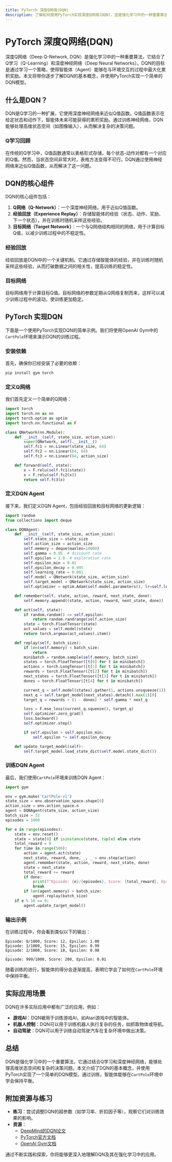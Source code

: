 ```yaml
---
title: PyTorch 深度Q网络(DQN)
description: 了解如何使用PyTorch实现深度Q网络(DQN)，这是强化学习中的一种重要算法，用于解决决策问题。
---
```


# PyTorch 深度Q网络(DQN)

深度Q网络（Deep Q-Network, DQN）是强化学习中的一种重要算法，它结合了Q学习（Q-Learning）和深度神经网络（Deep Neural Networks）。DQN的目标是通过学习一个策略，使得智能体（Agent）能够在与环境交互的过程中最大化累积奖励。本文将带你逐步了解DQN的基本概念，并使用PyTorch实现一个简单的DQN模型。

## 什么是DQN？

DQN是Q学习的一种扩展，它使用深度神经网络来近似Q值函数。Q值函数表示在给定状态和动作下，智能体未来可能获得的累积奖励。通过训练神经网络，DQN能够处理高维状态空间（如图像输入），从而解决复杂的决策问题。

### Q学习回顾

在传统的Q学习中，Q值函数通常以表格形式存储，每个状态-动作对都有一个对应的Q值。然而，当状态空间非常大时，表格方法变得不可行。DQN通过使用神经网络来近似Q值函数，从而解决了这一问题。

## DQN的核心组件

DQN的核心组件包括：

1. **Q网络（Q-Network）**：一个深度神经网络，用于近似Q值函数。
2. **经验回放（Experience Replay）**：存储智能体的经验（状态、动作、奖励、下一个状态），并在训练时随机采样这些经验。
3. **目标网络（Target Network）**：一个与Q网络结构相同的网络，用于计算目标Q值，以减少训练过程中的不稳定性。

### 经验回放

经验回放是DQN中的一个关键机制。它通过存储智能体的经验，并在训练时随机采样这些经验，从而打破数据之间的相关性，提高训练的稳定性。

### 目标网络

目标网络用于计算目标Q值。目标网络的参数定期从Q网络复制而来，这样可以减少训练过程中的波动，使训练更加稳定。

## PyTorch 实现DQN

下面是一个使用PyTorch实现DQN的简单示例。我们将使用OpenAI Gym中的`CartPole`环境来演示DQN的训练过程。

### 安装依赖

首先，确保你已经安装了必要的依赖：

```bash
pip install gym torch
```

### 定义Q网络

我们首先定义一个简单的Q网络：

```python
import torch
import torch.nn as nn
import torch.optim as optim
import torch.nn.functional as F

class QNetwork(nn.Module):
    def __init__(self, state_size, action_size):
        super(QNetwork, self).__init__()
        self.fc1 = nn.Linear(state_size, 64)
        self.fc2 = nn.Linear(64, 64)
        self.fc3 = nn.Linear(64, action_size)

    def forward(self, state):
        x = F.relu(self.fc1(state))
        x = F.relu(self.fc2(x))
        return self.fc3(x)
```

### 定义DQN Agent

接下来，我们定义DQN Agent，包括经验回放和目标网络的更新逻辑：

```python
import random
from collections import deque

class DQNAgent:
    def __init__(self, state_size, action_size):
        self.state_size = state_size
        self.action_size = action_size
        self.memory = deque(maxlen=10000)
        self.gamma = 0.95  # discount rate
        self.epsilon = 1.0  # exploration rate
        self.epsilon_min = 0.01
        self.epsilon_decay = 0.995
        self.learning_rate = 0.001
        self.model = QNetwork(state_size, action_size)
        self.target_model = QNetwork(state_size, action_size)
        self.optimizer = optim.Adam(self.model.parameters(), lr=self.learning_rate)

    def remember(self, state, action, reward, next_state, done):
        self.memory.append((state, action, reward, next_state, done))

    def act(self, state):
        if random.random() <= self.epsilon:
            return random.randrange(self.action_size)
        state = torch.FloatTensor(state)
        act_values = self.model(state)
        return torch.argmax(act_values).item()

    def replay(self, batch_size):
        if len(self.memory) < batch_size:
            return
        minibatch = random.sample(self.memory, batch_size)
        states = torch.FloatTensor([t[0] for t in minibatch])
        actions = torch.LongTensor([t[1] for t in minibatch])
        rewards = torch.FloatTensor([t[2] for t in minibatch])
        next_states = torch.FloatTensor([t[3] for t in minibatch])
        dones = torch.FloatTensor([t[4] for t in minibatch])

        current_q = self.model(states).gather(1, actions.unsqueeze(1))
        next_q = self.target_model(next_states).detach().max(1)[0]
        target_q = rewards + (1 - dones) * self.gamma * next_q

        loss = F.mse_loss(current_q.squeeze(), target_q)
        self.optimizer.zero_grad()
        loss.backward()
        self.optimizer.step()

        if self.epsilon > self.epsilon_min:
            self.epsilon *= self.epsilon_decay

    def update_target_model(self):
        self.target_model.load_state_dict(self.model.state_dict())
```

### 训练DQN Agent

最后，我们使用`CartPole`环境来训练DQN Agent：

```python
import gym

env = gym.make('CartPole-v1')
state_size = env.observation_space.shape[0]
action_size = env.action_space.n
agent = DQNAgent(state_size, action_size)
batch_size = 32
episodes = 1000

for e in range(episodes):
    state = env.reset()
    state = state[0] if isinstance(state, tuple) else state
    total_reward = 0
    for time in range(500):
        action = agent.act(state)
        next_state, reward, done, _, _ = env.step(action)
        agent.remember(state, action, reward, next_state, done)
        state = next_state
        total_reward += reward
        if done:
            print(f"Episode: {e}/{episodes}, Score: {total_reward}, Epsilon: {agent.epsilon:.2f}")
            break
        if len(agent.memory) > batch_size:
            agent.replay(batch_size)
    if e % 10 == 0:
        agent.update_target_model()
```

### 输出示例

在训练过程中，你会看到类似以下的输出：

```
Episode: 0/1000, Score: 12, Epsilon: 1.00
Episode: 1/1000, Score: 15, Epsilon: 0.99
Episode: 2/1000, Score: 18, Epsilon: 0.98
...
Episode: 999/1000, Score: 200, Epsilon: 0.01
```

随着训练的进行，智能体的得分会逐渐提高，表明它学会了如何在`CartPole`环境中保持平衡。

## 实际应用场景

DQN在许多实际应用中都有广泛的应用，例如：

- **游戏AI**：DQN被用于训练游戏AI，如Atari游戏中的智能体。
- **机器人控制**：DQN可以用于训练机器人执行复杂的任务，如抓取物体或导航。
- **自动驾驶**：DQN可以用于训练自动驾驶汽车在复杂环境中做出决策。

## 总结

DQN是强化学习中的一个重要算法，它通过结合Q学习和深度神经网络，能够处理高维状态空间和复杂的决策问题。本文介绍了DQN的基本概念，并使用PyTorch实现了一个简单的DQN模型。通过训练，智能体能够在`CartPole`环境中学会保持平衡。

## 附加资源与练习

- **练习**：尝试调整DQN的超参数（如学习率、折扣因子等），观察它们对训练效果的影响。
- **资源**：
  - [DeepMind的DQN论文](https://www.nature.com/articles/nature14236)
  - [PyTorch官方文档](https://pytorch.org/docs/stable/index.html)
  - [OpenAI Gym文档](https://www.gymlibrary.dev/)

通过不断实践和探索，你将能够更深入地理解DQN及其在强化学习中的应用。